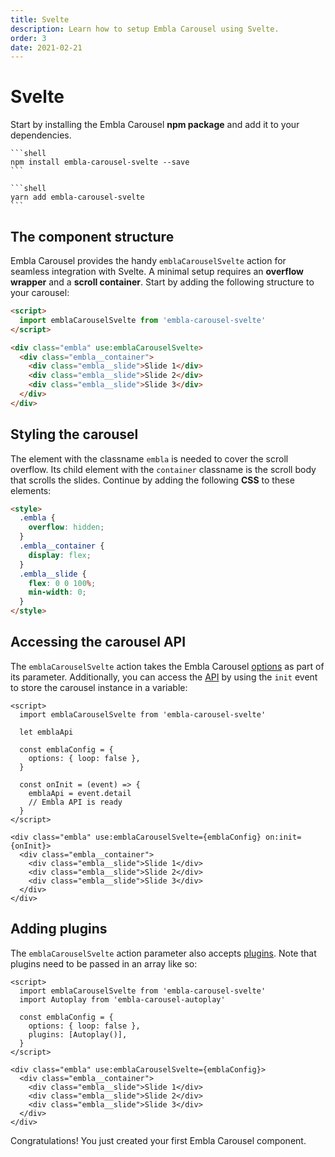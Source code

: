 ```yaml
---
title: Svelte
description: Learn how to setup Embla Carousel using Svelte.
order: 3
date: 2021-02-21
---
```



# Svelte

Start by installing the Embla Carousel **npm package** and add it to your dependencies.

<Tabs groupId="package-manager">
  <TabItem label="npm" value="npm">

    ```shell
    npm install embla-carousel-svelte --save
    ```

  </TabItem>
  <TabItem label="yarn" value="yarn">

    ```shell
    yarn add embla-carousel-svelte
    ```

  </TabItem>
</Tabs>

## The component structure

Embla Carousel provides the handy `emblaCarouselSvelte` action for seamless integration with Svelte. A minimal setup requires an **overflow wrapper** and a **scroll container**. Start by adding the following structure to your carousel:

```html
<script>
  import emblaCarouselSvelte from 'embla-carousel-svelte'
</script>

<div class="embla" use:emblaCarouselSvelte>
  <div class="embla__container">
    <div class="embla__slide">Slide 1</div>
    <div class="embla__slide">Slide 2</div>
    <div class="embla__slide">Slide 3</div>
  </div>
</div>
```

## Styling the carousel

The element with the classname `embla` is needed to cover the scroll overflow. Its child element with the `container` classname is the scroll body that scrolls the slides. Continue by adding the following **CSS** to these elements:

```html
<style>
  .embla {
    overflow: hidden;
  }
  .embla__container {
    display: flex;
  }
  .embla__slide {
    flex: 0 0 100%;
    min-width: 0;
  }
</style>
```

## Accessing the carousel API

The `emblaCarouselSvelte` action takes the Embla Carousel [options](/api/options/) as part of its parameter. Additionally, you can access the [API](/api/) by using the `init` event to store the carousel instance in a variable:

```html{6-8,10-13,16}
<script>
  import emblaCarouselSvelte from 'embla-carousel-svelte'

  let emblaApi

  const emblaConfig = {
    options: { loop: false },
  }

  const onInit = (event) => {
    emblaApi = event.detail
    // Embla API is ready
  }
</script>

<div class="embla" use:emblaCarouselSvelte={emblaConfig} on:init={onInit}>
  <div class="embla__container">
    <div class="embla__slide">Slide 1</div>
    <div class="embla__slide">Slide 2</div>
    <div class="embla__slide">Slide 3</div>
  </div>
</div>
```

## Adding plugins

The `emblaCarouselSvelte` action parameter also accepts [plugins](/plugins/). Note that plugins need to be passed in an array like so:

```html{3,7}
<script>
  import emblaCarouselSvelte from 'embla-carousel-svelte'
  import Autoplay from 'embla-carousel-autoplay'

  const emblaConfig = {
    options: { loop: false },
    plugins: [Autoplay()],
  }
</script>

<div class="embla" use:emblaCarouselSvelte={emblaConfig}>
  <div class="embla__container">
    <div class="embla__slide">Slide 1</div>
    <div class="embla__slide">Slide 2</div>
    <div class="embla__slide">Slide 3</div>
  </div>
</div>
```

Congratulations! You just created your first Embla Carousel component.
